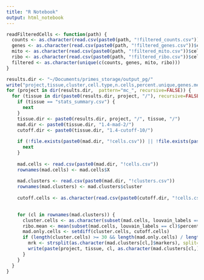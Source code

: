 ```yaml
---
title: "R Notebook"
output: html_notebook
---
```


```r
readFilteredCells <- function(path) {
  counts <- as.character(read.csv(paste0(path, "!filtered_counts.csv"))$cell)
  genes <- as.character(read.csv(paste0(path, "!filtered_genes.csv"))$cell)
  mito <- as.character(read.csv(paste0(path, "!filtered_mito.csv"))$cell)
  ribo <- as.character(read.csv(paste0(path, "!filtered_ribo.csv"))$cell)
  filtered <- as.character(unique(c(counts, genes, mito, ribo)))
} 
```


```r
results.dir <- "~/Documents/primes_storage/output_pg/"
write("project,tissue,cluster,cell.type,n.cells,percent.unique,genes.mean,mito.mean,markers", "result.csv")
for (project in dir(results.dir,  pattern="mc_", recursive=FALSE)) {
  for (tissue in dir(paste0(results.dir, project, "/"), recursive=FALSE)) {
    if (tissue == "stats_summary.csv") {
      next
    }
    tissue.dir <- paste0(results.dir, project, "/", tissue, "/")
    mad.dir <- paste0(tissue.dir, "1.4-mad-2/")
    cutoff.dir <- paste0(tissue.dir, "1.4-cutoff-10/")
    
    if (!file.exists(paste0(mad.dir, "!cells.csv")) || !file.exists(paste0(cutoff.dir, "!cells.csv"))) {
      next
    }
    
    mad.cells <- read.csv(paste0(mad.dir, "!cells.csv"))
    rownames(mad.cells) <- mad.cells$X
    
    mad.clusters <- read.csv(paste0(mad.dir, "!clusters.csv"))
    rownames(mad.clusters) <- mad.clusters$cluster
    
    cutoff.cells <- as.character(read.csv(paste0(cutoff.dir, "!cells.csv"))$X)

    
    for (cl in rownames(mad.clusters)) {
      cluster.cells <- as.character(subset(mad.cells, louvain_labels == cl)$X)
      ribo.mean <- mean(subset(mad.cells, louvain_labels == cl)$percent_ribo)
      mad.only.cells <- setdiff(cluster.cells, cutoff.cells)
      if (length(cluster.cells) >= 30 && length(mad.only.cells) / length(cluster.cells) >= 0.85) {
        mrk <- strsplit(as.character(mad.clusters[cl,]$markers), split=";")[[1]]
        write(paste(project, tissue, cl, as.character(mad.clusters[cl,]$cell.type), length(cluster.cells), round(length(mad.only.cells) / length(cluster.cells), 4), as.character(mad.clusters[cl,]$genes.mean), as.character(mad.clusters[cl,]$mito.mean), paste(mrk[1:min(25, length(mrk))], collapse=";", sep=""),  sep=","), file = "result.csv", append = TRUE)
      }
    }
  }
}
```
